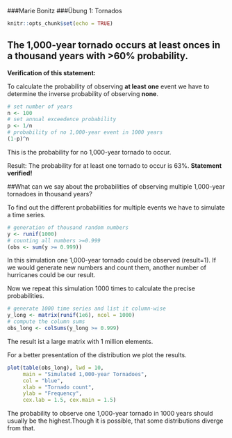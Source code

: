 ###Marie Bonitz
###Übung 1: Tornados

```{r setup, include=FALSE}
knitr::opts_chunk$set(echo = TRUE)
```

## The 1,000-year tornado occurs at least onces in a thousand years with >60% probability.
**Verification of this statement:**

To calculate the probability of observing **at least one** event we have to determine the inverse probability of observing **none**.

```{r one occurance of 1000a event}
# set number of years
n <- 100
# set annual exceedence probability
p <- 1/n
# probability of no 1,000-year event in 1000 years
(1-p)^n
```
This is the probability for no 1,000-year tornado to occur.

Result: The probability for at least one tornado to occur is 63%. 
**Statement verified!**

##What can we say about the probabilities of observing multiple 1,000-year tornadoes in thousand years?

To find out the different probabilities for multiple events we have to simulate a time series.

```{r more than one occurance of 1000a event_1}
# generation of thousand random numbers
y <- runif(1000)
# counting all numbers >=0.999
(obs <- sum(y >= 0.999))
```
In this simulation one 1,000-year tornado could be observed (result=1). If we would generate new numbers and count them, another number of hurricanes could be our result.

Now we repeat this simulation 1000 times to calculate the precise probabilities.

```{r more than one occurance of 1000a event_2}
# generate 1000 time series and list it column-wise
y_long <- matrix(runif(1e6), ncol = 1000)
# compute the column sums
obs_long <- colSums(y_long >= 0.999)
```
The result ist a large matrix with 1 million elements.

For a better presentation of the distribution we plot the results.

```{r plot the result}
plot(table(obs_long), lwd = 10,
     main = "Simulated 1,000-year Tornadoes",
     col = "blue",
     xlab = "Tornado count",
     ylab = "Frequency",
     cex.lab = 1.5, cex.main = 1.5)
```
    
The probability to observe one 1,000-year tornado in 1000 years should usually be the highest.Though it is possible, that some distributions diverge from that.  




